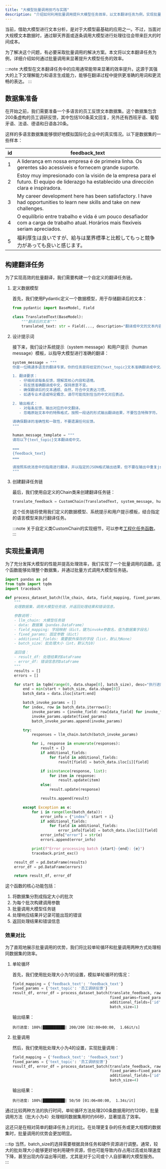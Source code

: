 ```yaml
---
title: "大模型批量调用技巧与实践"
description: "介绍如何利用批量调用提升大模型任务效率，以文本翻译任务为例，实现批量调用及效果对比。"
---
```



当前，借助大模型进行文本分析，是对于大模型最基础的应用之一。不过，当面对大规模文本数据时，通过聊天界面或逐条调用大模型进行处理往往会带来巨大的时间成本。

为了解决这个问题，有必要采取批量调用的解决方案。本文将以文本翻译任务为例，详细介绍如何通过批量调用来显著提升大模型任务的效率。

:::note
大模型在文本翻译任务中的应用通常能带来显著的效率提升。这源于其强大的上下文理解能力和语言生成能力，能够在翻译过程中提供更准确的用词和更流畅的表达。
:::

## 数据集准备

在开始之前，我们需要准备一个多语言的员工反馈文本数据集。这个数据集包含200条虚构的员工调研反馈，其中包括100条英文回复，另外还有西班牙语、葡萄牙语、法语、德语和日语各20条。

这样的多语言数据集能够很好地模拟国际化企业中的真实情况。以下是数据集的一些样本：

| id | feedback_text                                                                                                                               |
|----|---------------------------------------------------------------------------------------------------------------------------------------------|
| 1  | A liderança em nossa empresa é de primeira linha. Os gerentes são acessíveis e fornecem grande suporte.                                     |
| 2  | Estoy muy impresionado con la visión de la empresa para el futuro. El equipo de liderazgo ha establecido una dirección clara e inspiradora. |
| 3  | My career development here has been satisfactory. I have had opportunities to learn new skills and take on new challenges.                  |
| 4  | O equilíbrio entre trabalho e vida é um pouco desafiador com a carga de trabalho atual. Horários mais flexíveis seriam apreciados.          |
| 5  | 福利厚生は良いですが、給与は業界標準と比較してもっと競争力があっても良いと感じます。                                                                                                  |

## 构建翻译任务

为了实现高效的批量翻译，我们需要构建一个自定义的翻译任务链。

1. 定义数据模型

    首先，我们使用Pydantic定义一个数据模型，用于存储翻译后的文本：
    
    ```python
    from pydantic import BaseModel, Field
    
    class TranslatedText(BaseModel):
        """翻译后的文本"""
        translated_text: str = Field(..., description="翻译成中文的文本内容")
    ```

2. 设计提示词

    接下来，我们设计系统提示（system message）和用户提示（human message）模板，以指导大模型进行准确的翻译：

    ```python
    system_message = """
    你是一位精通多语言的翻译专家。你的任务是将给定的{text_topic}文本准确翻译成中文。请遵循以下指南：
    
    1. 翻译要求：
       - 仔细阅读每条反馈，理解其核心内容和语境。
       - 将反馈准确翻译成中文，保持原意不变。
       - 确保翻译后的文本通顺、自然，符合中文表达习惯。
       - 如遇专业术语或特定概念，请尽可能找到恰当的中文对应表述。
    
    2. 输出格式：
       - 对每条反馈，输出对应的中文翻译。
       - 忽略原始文本中的特殊格式，按照一段话的形式输出翻译结果，不要包含特殊字符。
    
    请确保翻译的准确性和一致性，不要遗漏任何反馈。
    """
    
    human_message_template = """
    请将以下{text_topic}文本翻译成中文。
    
    ===
    {feedback_text}
    ===
    
    请按照系统消息中的指南进行翻译，并以指定的JSON格式输出结果，但不要在输出中重复json schema。
    """
    ```

3. 创建翻译任务链

    最后，我们使用自定义的Chain类来创建翻译任务链：
    
    ```python
    translate_feedback = CustomChain(TranslatedText, system_message, human_message_template, language_model)()
    ```
    
    这个任务链将使用我们定义的数据模型、系统提示和用户提示模板，结合指定的语言模型来执行翻译任务。

    :::note
    关于自定义类CustomChain的实现细节，可以参考[工程化任务函数]()。
    :::

## 实现批量调用

为了充分发挥大模型的性能并提高处理效率，我们实现了一个批量调用的函数。这个函数能够处理整个数据集，并通过批量方式调用大模型任务链。

```python
import pandas as pd
from tqdm import tqdm
import traceback

def process_dataset_batch(llm_chain, data, field_mapping, fixed_params, additional_fields=None, batch_size=10):
    """
    处理数据集，调用大模型任务链，并返回处理结果和错误信息。

    参数说明：
    - llm_chain: 大模型任务链
    - data: 数据集（pandas.DataFrame）
    - field_mapping: 字段映射（dict，键为invoke参数名，值为数据集字段名）
    - fixed_params: 固定参数（dict）
    - additional_fields: 需要额外保存的字段（list，默认为None）
    - batch_size: 批处理大小（int，默认为10）

    返回值：
    - result_df: 处理结果的DataFrame
    - error_df: 错误信息的DataFrame
    """
    results = []
    errors = []

    for start in tqdm(range(0, data.shape[0], batch_size), desc="执行进度"):
        end = min(start + batch_size, data.shape[0])
        batch_data = data.iloc[start:end]

        batch_invoke_params = []
        for index, row in batch_data.iterrows():
            invoke_params = {invoke_field: row[data_field] for invoke_field, data_field in field_mapping.items()}
            invoke_params.update(fixed_params)
            batch_invoke_params.append(invoke_params)

        try:
            responses = llm_chain.batch(batch_invoke_params)

            for i, response in enumerate(responses):
                result = {}
                if additional_fields:
                    for field in additional_fields:
                        result[field] = batch_data.iloc[i][field]

                if isinstance(response, list):
                    for item in response:
                        result.update(item)
                else:
                    result.update(response)

                results.append(result)

        except Exception as e:
            for i in range(len(batch_data)):
                error_info = {"index": start + i}
                if additional_fields:
                    for field in additional_fields:
                        error_info[field] = batch_data.iloc[i][field]
                error_info["error"] = str(e)
                errors.append(error_info)

            print(f"Error processing batch {start}-{end}: {e}")
            traceback.print_exc()

    result_df = pd.DataFrame(results)
    error_df = pd.DataFrame(errors)

    return result_df, error_df
```

这个函数的核心功能包括：
1. 将数据集分割成指定大小的批次
2. 为每个批次构建调用参数
3. 批量调用大模型任务链
4. 处理响应结果并记录可能出现的错误
5. 返回处理结果和错误信息

### 效果对比

为了直观地展示批量调用的优势，我们将比较单轮循环和批量调用两种方式处理相同数据集的效率。

1. 单轮循环

    首先，我们使用批处理大小为1的设置，模拟单轮循环的情况：
    
    ```python
    field_mapping = {'feedback_text': 'feedback_text'}
    fixed_params = {'text_topic': '员工调研反馈'}
    result_df, error_df = process_dataset_batch(translate_feedback, raw_feedback_data, field_mapping,
                                                fixed_params=fixed_params,
                                                additional_fields=['id', 'feedback_text'],
                                                batch_size=1)
    ```
    
    输出结果：
    ```text title="单轮循环"
    执行进度: 100%|██████████| 200/200 [02:00<00:00,  1.66it/s]
    ```

2. 批量调用

    然后，我们使用批处理大小为4的设置，实现批量调用：
    
    ```python
    field_mapping = {'feedback_text': 'feedback_text'}
    fixed_params = {'text_topic': '员工调研反馈'}
    result_df, error_df = process_dataset_batch(translate_feedback, raw_feedback_data, field_mapping,
                                                fixed_params=fixed_params,
                                                additional_fields=['id', 'feedback_text'],
                                                batch_size=4)
    ```
    
    输出结果：
    ```text title="批量调用"
    执行进度: 100%|██████████| 50/50 [01:06<00:00,  1.34s/it]
    ```

通过比较两种方法的执行时间，单轮循环方法处理200条数据用时约120秒，批量调用方法（批大小为4）处理相同数据集用时约66秒，显著提高了效率。

这还只是在相对简单的翻译任务上的对比。在处理更复杂的任务或更大规模的数据集时，批量调用的优势会更加明显。

:::tip
当然，batch_size的选择需要根据具体任务和硬件资源进行调整。通常，较大的批处理大小能够更好地利用硬件资源，但也可能导致内存占用过高或处理速度下降，甚至出现内存溢出等问题，尤其是对于公司或个人自部署的大模型服务。
:::
